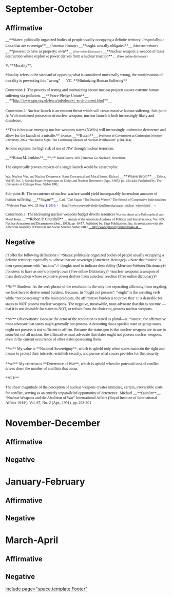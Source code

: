 =September-October= 
==Affirmative== 



<span style="font: 12.0px Times New Roman; margin: 0.0px 0.0px 0.0px 0.0px;"><span style="letter-spacing: 0.0px;">__**States: politically organized bodies of people usually occupying a definite territory; //especially// : those that are sovereign**__ </span><span style="font: 10.0px Times New Roman; letter-spacing: 0.0px;">(American-Heritage)</span></span>
<span style="font: 12.0px Times New Roman; margin: 0.0px 0.0px 0.0px 0.0px;"><span style="letter-spacing: 0.0px;">__**ought: morally obligated**__</span><span style="font: 10.0px Times New Roman; letter-spacing: 0.0px;"> (Merrium-webster) </span></span>
<span style="font: 12.0px Times New Roman; margin: 0.0px 0.0px 0.0px 0.0px;"><span style="letter-spacing: 0.0px;">__**possess: to have as property; own**__ </span><span style="font: 9.0px Times New Roman; letter-spacing: 0.0px;">(Free online Dictionary)</span></span>
<span style="font: 12.0px Times New Roman; margin: 0.0px 0.0px 0.0px 0.0px;"><span style="letter-spacing: 0.0px;">__**nuclear weapon: a weapon of mass destruction whose explosive power derives from a nuclear reaction**__ </span><span style="font: 10.0px Times New Roman; letter-spacing: 0.0px;">(Free online dictionary)</span></span>

<span style="font: 12.0px Times New Roman; margin: 0.0px 0.0px 0.0px 0.0px;">V: **Morality**.</span>

<span style="font: normal normal normal 12px/normal 'Times New Roman'; letter-spacing: 0px; margin-bottom: 0px; margin-left: 0px; margin-right: 0px; margin-top: 0px;">Morality refers to the standard of opposing what is considered universally wrong, the manifestation of morality is preventing this “wrong” —</span>
<span style="font: normal normal normal 12px/normal 'Times New Roman'; letter-spacing: 0px; margin-bottom: 0px; margin-left: 0px; margin-right: 0px; margin-top: 0px;">VC. **Minimizing Human Suffering**</span>


<span style="font: normal normal normal 12px/normal 'Times New Roman'; letter-spacing: 0px; margin-bottom: 0px; margin-left: 0px; margin-right: 0px; margin-top: 0px;">Contention 1: </span>
<span style="font: normal normal normal 12px/normal 'Times New Roman'; letter-spacing: 0px; margin-bottom: 0px; margin-left: 0px; margin-right: 0px; margin-top: 0px;">The process of testing and maintaining secure nuclear projects causes extreme human suffering via pollution.</span>
<span style="font: normal normal normal 12px/normal 'Times New Roman'; letter-spacing: 0px; margin-bottom: 11px; margin-left: 0px; margin-right: 0px; margin-top: 0px;">__**Peace Pledge Union**__ </span>
<span style="font: 12.0px Times New Roman; margin: 0.0px 0.0px 11.0px 0.0px;">__**http://www.ppu.org.uk/learn/infodocs/st_environment.html**__</span>


<span style="font: normal normal normal 12px/normal 'Times New Roman'; letter-spacing: 0px; margin-bottom: 0px; margin-left: 0px; margin-right: 0px; margin-top: 0px;">Contention 2: Nuclear launch is an eminent threat which will create massive human suffering.</span>
<span style="font: normal normal normal 12px/normal 'Times New Roman'; letter-spacing: 0px; margin-bottom: 0px; margin-left: 0px; margin-right: 0px; margin-top: 0px;">Sub-point A: With continued possession of nuclear weapons, nuclear launch is both increasingly likely and disastrous.</span>

<span style="font: normal normal normal 12px/normal 'Times New Roman'; letter-spacing: 0px; margin-bottom: 0px; margin-left: 0px; margin-right: 0px; margin-top: 0px;">**This is because emerging nuclear weapons states (NWSs) will increasingly undermine deterrence and allow for the launch of a missile.**</span>
<span style="font: 10.0px Times New Roman; margin: 0.0px 0.0px 0.0px 0.0px;"><span style="letter-spacing: 0.0px;"> (Nathan </span><span style="font: 12.0px Times New Roman; letter-spacing: 0.0px;">__**Busch**__</span><span style="letter-spacing: 0.0px;">, Professor of Government at Christopher Newport University, 2004, “No End in </span></span>
<span style="font: normal normal normal 10px/normal 'Times New Roman'; letter-spacing: 0px; margin-bottom: 0px; margin-left: 0px; margin-right: 0px; margin-top: 0px;">Sight: The Continuing Menace of Nuclear Proliferation” p 281-314) </span>



<span style="font: normal normal normal 12px/normal 'Times New Roman'; letter-spacing: 0px; margin-bottom: 0px; margin-left: 0px; margin-right: 0px; margin-top: 0px;">Jenkins explains the high risk of use of NW through nuclear terrorism.</span>

<span style="font: 10.0px Times New Roman; margin: 0.0px 0.0px 0.0px 0.0px;"><span style="font: 12.0px Times New Roman; letter-spacing: 0.0px;">__**Brian M. Jenkins**__**,** </span><span style="letter-spacing: 0.0px;">Rand Papers, Will Terrorists Go Nuclear?, November</span><span style="font: 12.0px Times New Roman; letter-spacing: 0.0px;">. </span></span>


<span style="font: normal normal normal 12px/normal 'Times New Roman'; letter-spacing: 0px; margin-bottom: 0px; margin-left: 0px; margin-right: 0px; margin-top: 0px;">The empirically proven impacts of a single launch would be catastrophic.</span>

<span style="font: 10.0px Times New Roman; margin: 0.0px 0.0px 0.0px 0.0px;"><span style="letter-spacing: 0.0px;">War, Nuclear War, and Nuclear Deterrence: Some Conceptual and Moral Issues. Richard </span><span style="font: 12.0px Times New Roman; letter-spacing: 0.0px;">__**Wasserstrom**__. </span><span style="letter-spacing: 0.0px;">Ethics, Vol. 95, No. 3, Special Issue: Symposium on Ethics and Nuclear Deterrence (Apr., 1985), pp. 424-444. Published by: The University of Chicago Press. Stable URL: </span></span>



<span style="font: normal normal normal 12px/normal 'Times New Roman'; letter-spacing: 0px; margin-bottom: 0px; margin-left: 0px; margin-right: 0px; margin-top: 0px;">Sub-point B:</span>
<span style="font: normal normal normal 12px/normal 'Times New Roman'; letter-spacing: 0px; margin-bottom: 0px; margin-left: 0px; margin-right: 0px; margin-top: 0px;">The occurrence of nuclear warfare would yield incomparably horrendous amounts of human suffering.</span>
<span style="font: 10.0px Times New Roman; margin: 0.0px 0.0px 0.0px 0.0px;"><span style="font: 12.0px Times New Roman; letter-spacing: 0.0px;"> __**Sagan**__</span><span style="letter-spacing: 0.0px;">, Carl. "Carl Sagan / The Nuclear Winter." The School of Cooperative Individualism / Welcome Page. Web. 25 Aug</span></span>
<span style="color: #000099; font: normal normal normal 10px/normal 'Times New Roman'; margin-bottom: 0px; margin-left: 0px; margin-right: 0px; margin-top: 0px;">$. 2010. <<span style="letter-spacing: 0.0px;">[[http://www.cooperativeindividualism.org/sagan_nuclear_winter.html|__http://www.cooperativeindividualism.org/sagan_nuclear_winter.html__]]</span>>. </span>




<span style="font: normal normal normal 12px/normal 'Times New Roman'; letter-spacing: 0px; margin-bottom: 0px; margin-left: 0px; margin-right: 0px; margin-top: 0px;">Contention 3: The increasing nuclear weapons budget diverts resources </span>
<span style="font: 10.0px Times New Roman; margin: 0.0px 0.0px 0.0px 0.0px;"><span style="letter-spacing: 0.0px;">Nuclear Arms as a Philosophical and Moral Issue. </span><span style="font: 12.0px Times New Roman; letter-spacing: 0.0px;">__**Robert P. Churchill**__</span><span style="letter-spacing: 0.0px;"> Annals of the American Academy of Political and Social Science, Vol. 469, Nuclear Armament and Disarmament (Sep., 1983), pp. 46-57. Published by: Sage Publications, Inc. in association with the American Academy of Political and Social Science Stable URL: <span style="font: 10.0px Times New Roman;">[[http://www.jstor.org/stable/1044534|__http://www.jstor.org/stable/1044534__]]</span> </span></span>




==Negative== 



<span style="font: 12.0px Times New Roman; margin: 0.0px 0.0px 0.0px 0.0px;"><span style="letter-spacing: 0.0px;">//I offer the following definitions://</span></span>
<span style="font: 12.0px Times New Roman; margin: 0.0px 0.0px 0.0px 0.0px;"><span style="letter-spacing: 0.0px;">//States: politically organized bodies of people usually occupying a definite territory; especially :// </span></span>
<span style="font: 12.0px Times New Roman; margin: 0.0px 0.0px 0.0px 0.0px;"><span style="letter-spacing: 0.0px;">//those that are sovereign (American-Heritage)// </span></span>
<span style="font: 12.0px Times New Roman; margin: 0.0px 0.0px 0.0px 0.0px;"><span style="letter-spacing: 0.0px;">//Note that “states” is then synonymous with “nations”.//</span></span>
<span style="font: 12.0px Times New Roman; margin: 0.0px 0.0px 0.0px 0.0px;"><span style="letter-spacing: 0.0px;">//ought: used to indicate desirability (Merrium-Webster Dictionary)//</span></span>
<span style="font: 12.0px Times New Roman; margin: 0.0px 0.0px 0.0px 0.0px;"><span style="letter-spacing: 0.0px;">//possess: to have as one’s property; own (Free online Dictionary)//</span></span>
<span style="font: 12.0px Times New Roman; margin: 0.0px 0.0px 0.0px 0.0px;"><span style="letter-spacing: 0.0px;">//nuclear weapons: a weapon of mass destruction whose explosive power derives from a nuclear reaction (Free online dictionary)//</span></span>

<span style="letter-spacing: 0.0px;"> </span>
<span style="font: 12.0px Times New Roman; margin: 0.0px 0.0px 0.0px 0.0px;"><span style="letter-spacing: 0.0px;">**b/**</span></span>
<span style="font: 12.0px Times New Roman; margin: 0.0px 0.0px 0.0px 0.0px;"><span style="letter-spacing: 0.0px;">Burdens:</span></span>
<span style="font: 12.0px Times New Roman; margin: 0.0px 0.0px 0.0px 0.0px;"><span style="letter-spacing: 0.0px;">As the verb phrase of the resolution is the only line separating affirming from negating, we look here to derive round burdens.</span></span>
<span style="font: 12.0px Times New Roman; margin: 0.0px 0.0px 0.0px 0.0px;"><span style="letter-spacing: 0.0px;">Because, in “ought not possess”, “ought” is the assisting verb while “not possessing” is the main predicate, the affirmative burden is to prove that:</span></span>
<span style="font: 12.0px Times New Roman; margin: 0.0px 0.0px 0.0px 0.0px;"><span style="letter-spacing: 0.0px;">It is desirable for states to NOT possess nuclear weapons.</span></span>
<span style="font: 12.0px Times New Roman; margin: 0.0px 0.0px 0.0px 0.0px;"><span style="letter-spacing: 0.0px;">The negative, meanwhile, must advocate that this is not true</span></span>
<span style="font: 12.0px Times New Roman; margin: 0.0px 0.0px 0.0px 0.0px;"><span style="letter-spacing: 0.0px;">—that it is not desirable for states to NOT, or refrain from the choice to, possess nuclear weapons. </span></span>

<span style="font: 12.0px Times New Roman; margin: 0.0px 0.0px 0.0px 0.0px;"><span style="letter-spacing: 0.0px;">**o/**</span></span>
<span style="font: 12.0px Times New Roman; margin: 0.0px 0.0px 0.0px 0.0px;"><span style="letter-spacing: 0.0px;">Observations:</span></span>
<span style="font: 12.0px Times New Roman; margin: 0.0px 0.0px 0.0px 0.0px;"><span style="letter-spacing: 0.0px;">Because the actor of the resolution is stated as plural—ie. “states”, the affirmative must advocate that states ought generally not possess. Advocating that a specific state or group states ought not possess is not sufficient to affirm.</span></span>
<span style="font: 12.0px Times New Roman; margin: 0.0px 0.0px 0.0px 0.0px;"><span style="letter-spacing: 0.0px;">Because the status quo is that nuclear weapons are in use in some but not all nations, the affirmative must advocate that states ought not possess nuclear weapons, even in the current occurrence of other states possessing them.</span></span>

<span style="font: 12.0px Times New Roman; margin: 0.0px 0.0px 0.0px 0.0px;"><span style="letter-spacing: 0.0px;">**v/** </span></span>
<span style="font: 12.0px Times New Roman; margin: 0.0px 0.0px 0.0px 0.0px;"><span style="letter-spacing: 0.0px;">My value is **National Sovereignty**, which is upheld only when states maintain the right and means to protect their interests, establish security, and pursue what course provides for that security.</span></span>


<span style="font: 12.0px Times New Roman; margin: 0.0px 0.0px 0.0px 0.0px;"><span style="letter-spacing: 0.0px;">**vc/**</span></span>
<span style="font: 12.0px Times New Roman; margin: 0.0px 0.0px 0.0px 0.0px;"><span style="letter-spacing: 0.0px;">My criterion is **Deterrence of War**, which is upheld when the potential cost of conflict drives down the number of conflicts that occur.</span></span>


<span style="font: 12.0px Times New Roman; margin: 0.0px 0.0px 0.0px 0.0px;"><span style="letter-spacing: 0.0px;">**C I/**</span></span>

<span style="font: 12.0px Times New Roman; margin: 0.0px 0.0px 0.0px 0.0px;"><span style="letter-spacing: 0.0px;">The sheer magnitude of the perception of nuclear weapons creates immense, certain, irreversible costs for conflict, serving as an entirely unparalleled opportunity of deterrence.</span></span>
<span style="letter-spacing: 0.0px;"> </span>
<span style="font: 12.0px Times New Roman; margin: 0.0px 0.0px 0.0px 0.0px;"><span style="letter-spacing: 0.0px;">Michael </span><span style="letter-spacing: 0.0px;">__**Quinlin**__</span><span style="letter-spacing: 0.0px;">. “Nuclear Weapons and the Abolition of War” International Affairs (Royal Institute of International Affairs 1944-), Vol. 67, No. 2 (Apr., 1991), pp. 293-301</span></span>



=November-December= 
==Affirmative== 
==Negative== 

=January-February= 
==Affirmative== 
==Negative== 

=March-April= 
==Affirmative== 
==Negative== 

[[include page="space.template.Footer"]]